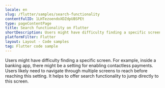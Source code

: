 ```yaml
---
locale: en
slug: /flutter/samples/search-functionality
contentfulID: 1LHTezoendoXDZdpUBSPEt
type: pageContentPage
title: Search functionality on Flutter
shortDescription: Users might have difficulty finding a specific screen.
platformFilter: Flutter
layout: Layout - Code samples
tag: Flutter code sample
---
```


Users might have difficulty finding a specific screen. For example, inside a banking app, there might be a setting for enabling contactless payments. Users likely need to navigate through multiple screens to reach before reaching this setting. It helps to offer search functionality to jump directly to this screen.

<CodeSample id="screen-search" locale="en" platform="flutter"/>